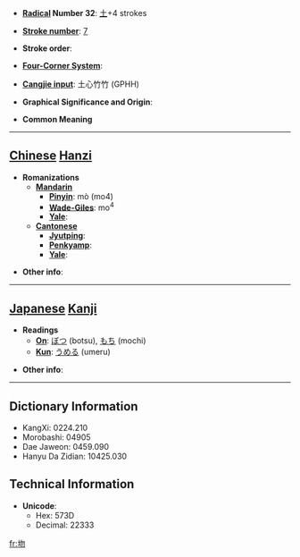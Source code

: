 * '''[[Wiktionary:Chinese radical index| Radical]] Number 32''': [[Wiktionary:Chinese radical index 土|土]]+4 strokes

* '''[[Wiktionary:Chinese total strokes index|Stroke number]]''': [[Wiktionary:Chinese total strokes index 7|7]]

* '''Stroke order''': 

* '''[[Wiktionary:Chinese four corner index|Four-Corner System]]''': 

* '''[[Wiktionary:Chinese Cangjie index|Cangjie input]]''': 土心竹竹 (GPHH)

* '''Graphical Significance and Origin''': 

* '''Common Meaning'''

----

== [[Chinese]] [[Hanzi]] ==

* '''Romanizations'''
** '''[[Mandarin]]'''
*** '''[[Pinyin]]''': mò (mo4)
*** '''[[Wade-Giles]]''': mo<sup>4</sup>
*** '''[[Yale]]''': 
** '''[[Cantonese]]'''
*** '''[[Jyutping]]''':
*** '''[[Penkyamp]]''': 
*** '''[[Yale]]''': 

* '''Other info''': 

----

== [[Japanese]] [[Kanji]] ==

* '''Readings'''
** '''[[On]]''': [[ぼつ]] (botsu), [[もち]] (mochi)
** '''[[Kun]]''': [[うめる]] (umeru)

* '''Other info''':  

----

== Dictionary Information ==

* KangXi: 0224.210
* Morobashi: 04905
* Dae Jaweon: 0459.090
* Hanyu Da Zidian: 10425.030

== Technical Information ==

* '''Unicode''':
** Hex: 573D
** Decimal: 22333

[[fr:圽]]